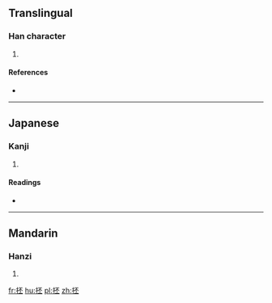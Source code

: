 ==Translingual==

===Han character===
{{Han char|rn=64|rad=手|as=05|sn=8|four=|canj=手一火一 (QMFM)|ids=⿰[[扌]][[丕]]}}

# {{defn|Han|sort=手05}}

====References====
* {{Han ref|kx=0424.010|dkj=11923|dj=0771.140|hdz=31849.050|uh=62B7|ud=25271}}

----

==Japanese==

===Kanji===
{{ja-kanji|grade=|rs=手05}}

# {{defn|lang=ja|sort=手05}}

====Readings====
* {{ja-readings|on=[[ひ]] (hi), [[び]] (bi)|kun=[[ひらく]] (hiraku)}}

----

==Mandarin==

===Hanzi===
{{cmn-hanzi|pin=[[pī]] ([[pi1]])|wg=p'i<sup>1</sup>}}

# {{defn|lang=cmn|sort=手05}}

[[fr:抷]]
[[hu:抷]]
[[pl:抷]]
[[zh:抷]]